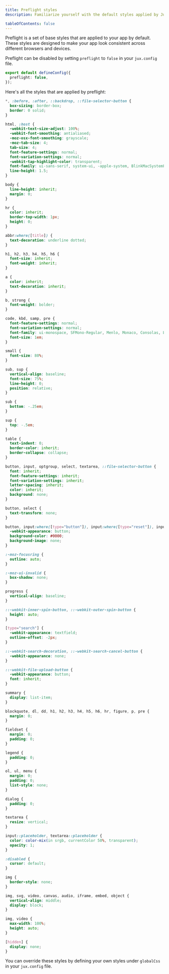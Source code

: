 ```yaml
---
title: Preflight styles
description: Familiarize yourself with the default styles applied by Jux

tableOfContents: false
---
```


Preflight is a set of base styles that are applied to your app by default. These styles are designed to make your app look consistent across different browsers and devices.

Preflight can be disabled by setting `preflight` to `false` in your `jux.config` file.

```typescript title="jux.config.ts"
export default defineConfig({
  preflight: false,
});
```

Here's all the styles that are applied by preflight:

```css
*, :before, :after, ::backdrop, ::file-selector-button {
  box-sizing: border-box;
  border: 0 solid;
}

html, :host {
  -webkit-text-size-adjust: 100%;
  -webkit-font-smoothing: antialiased;
  -moz-osx-font-smoothing: grayscale;
  -moz-tab-size: 4;
  tab-size: 4;
  font-feature-settings: normal;
  font-variation-settings: normal;
  -webkit-tap-highlight-color: transparent;
  font-family: ui-sans-serif, system-ui, -apple-system, BlinkMacSystemFont, Segoe UI, Roboto, Helvetica Neue, Arial, Noto Sans, sans-serif, Apple Color Emoji, Segoe UI Emoji, Segoe UI Symbol, Noto Color Emoji;
  line-height: 1.5;
}

body {
  line-height: inherit;
  margin: 0;
}

hr {
  color: inherit;
  border-top-width: 1px;
  height: 0;
}

abbr:where([title]) {
  text-decoration: underline dotted;
}

h1, h2, h3, h4, h5, h6 {
  font-size: inherit;
  font-weight: inherit;
}

a {
  color: inherit;
  text-decoration: inherit;
}

b, strong {
  font-weight: bolder;
}

code, kbd, samp, pre {
  font-feature-settings: normal;
  font-variation-settings: normal;
  font-family: ui-monospace, SFMono-Regular, Menlo, Monaco, Consolas, Liberation Mono, Courier New;
  font-size: 1em;
}

small {
  font-size: 80%;
}

sub, sup {
  vertical-align: baseline;
  font-size: 75%;
  line-height: 0;
  position: relative;
}

sub {
  bottom: -.25em;
}

sup {
  top: -.5em;
}

table {
  text-indent: 0;
  border-color: inherit;
  border-collapse: collapse;
}

button, input, optgroup, select, textarea, ::file-selector-button {
  font: inherit;
  font-feature-settings: inherit;
  font-variation-settings: inherit;
  letter-spacing: inherit;
  color: inherit;
  background: none;
}

button, select {
  text-transform: none;
}

button, input:where([type="button"]), input:where([type="reset"]), input:where([type="submit"]), ::file-selector-button {
  -webkit-appearance: button;
  background-color: #0000;
  background-image: none;
}

:-moz-focusring {
  outline: auto;
}

:-moz-ui-invalid {
  box-shadow: none;
}

progress {
  vertical-align: baseline;
}

::-webkit-inner-spin-button, ::-webkit-outer-spin-button {
  height: auto;
}

[type="search"] {
  -webkit-appearance: textfield;
  outline-offset: -2px;
}

::-webkit-search-decoration, ::-webkit-search-cancel-button {
  -webkit-appearance: none;
}

::-webkit-file-upload-button {
  -webkit-appearance: button;
  font: inherit;
}

summary {
  display: list-item;
}

blockquote, dl, dd, h1, h2, h3, h4, h5, h6, hr, figure, p, pre {
  margin: 0;
}

fieldset {
  margin: 0;
  padding: 0;
}

legend {
  padding: 0;
}

ol, ul, menu {
  margin: 0;
  padding: 0;
  list-style: none;
}

dialog {
  padding: 0;
}

textarea {
  resize: vertical;
}

input::placeholder, textarea::placeholder {
  color: color-mix(in srgb, currentColor 50%, transparent);
  opacity: 1;
}

:disabled {
  cursor: default;
}

img {
  border-style: none;
}

img, svg, video, canvas, audio, iframe, embed, object {
  vertical-align: middle;
  display: block;
}

img, video {
  max-width: 100%;
  height: auto;
}

[hidden] {
  display: none;
}
```

You can override these styles by defining your own styles under `globalCss` in your `jux.config` file.